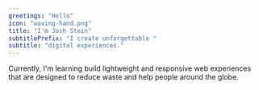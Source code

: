 ```yaml
---
greetings: "Hello"
icon: "waving-hand.png"
title: "I'm Josh Stein"
subtitlePrefix: "I create unforgettable "
subtitle: "digital experiences."
---
```


Currently, I'm learning build lightweight and responsive web experiences that are designed to reduce waste and help people around the globe.
